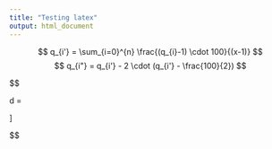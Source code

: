 ```yaml
---
title: "Testing latex"
output: html_document
---
```


$$ q_{i'} = \sum_{i=0}^{n} \frac{(q_{i}-1) \cdot 100}{(x-1)} $$
$$ q_{i"} = q_{i'} - 2 \cdot (q_{i'} - \frac{100}{2}) $$

\usepackage{amsmath}

$$

d = 
 \begin{cases} 
      0, & q_{i"} = q_{i'} \\
      1, & q_{i"} = q_{i'} - 2 \cdot (q_{i'} - \frac{100}{2}) 
   \end{cases}
\]

$$